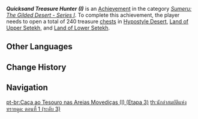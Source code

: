 {{Achievement Infobox
|title        = Quicksand Treasure Hunter (I)
|id           = 80187
|order id     = 189
|category     = Sumeru: The Gilded Desert - Series I
|description  = Open a total of 240 treasure [[chest]]s in [[Hypostyle Desert]], [[Land of Upper Setekh]], and [[Land of Lower Setekh]].
|requirements = 
|primogems    = 20
|tracking     = Tracks the amount of chests opened.
|topic        = Chests
|hidden       = 
|tier         = 3
|tiers_total  = 3
|set          = Quicksand Treasure Hunter (I)
}}
'''''Quicksand Treasure Hunter (I)''''' is an [[Achievement]] in the category ''[[Sumeru: The Gilded Desert - Series I]]''. To complete this achievement, the player needs to open a total of 240 treasure [[chest]]s in [[Hypostyle Desert]], [[Land of Upper Setekh]], and [[Land of Lower Setekh]].
<!--
==Gameplay Notes==

==Trivia==

==Video Guides==
{{EVT
|video1   = 
|caption1 = 
}}
-->
==Other Languages==
{{Other Languages|Transclude=Quicksand Treasure Hunter (I)}}

==Change History==
{{Change History|3.1}}
<!--
==References==
{{Reflist}}
-->
==Navigation==
{{Achievement Navbox}}

[[pt-br:Caça ao Tesouro nas Areias Movediças (I) (Etapa 3)]]
[[th:นักล่าสมบัติแห่งทรายดูด: ตอนที่ 1 (ระดับ 3)]]